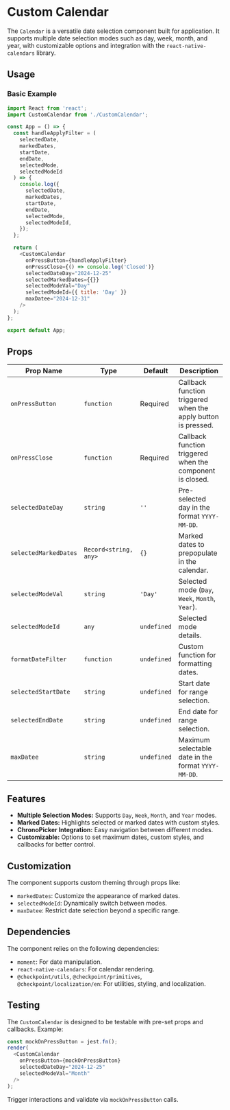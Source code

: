 # Custom Calendar

The `Calendar` is a versatile date selection component built for application. It supports multiple date selection modes such as day, week, month, and year, with customizable options and integration with the `react-native-calendars` library.

## Usage

### Basic Example

```javascript
import React from 'react';
import CustomCalendar from './CustomCalendar';

const App = () => {
  const handleApplyFilter = (
    selectedDate,
    markedDates,
    startDate,
    endDate,
    selectedMode,
    selectedModeId
  ) => {
    console.log({
      selectedDate,
      markedDates,
      startDate,
      endDate,
      selectedMode,
      selectedModeId,
    });
  };

  return (
    <CustomCalendar
      onPressButton={handleApplyFilter}
      onPressClose={() => console.log('Closed')}
      selectedDateDay="2024-12-25"
      selectedMarkedDates={{}}
      selectedModeVal="Day"
      selectedModeId={{ title: 'Day' }}
      maxDatee="2024-12-31"
    />
  );
};

export default App;
```

## Props

| Prop Name             | Type                  | Default     | Description                                                   |
| --------------------- | --------------------- | ----------- | ------------------------------------------------------------- |
| `onPressButton`       | `function`            | Required    | Callback function triggered when the apply button is pressed. |
| `onPressClose`        | `function`            | Required    | Callback function triggered when the component is closed.     |
| `selectedDateDay`     | `string`              | `''`        | Pre-selected day in the format `YYYY-MM-DD`.                  |
| `selectedMarkedDates` | `Record<string, any>` | `{}`        | Marked dates to prepopulate in the calendar.                  |
| `selectedModeVal`     | `string`              | `'Day'`     | Selected mode (`Day`, `Week`, `Month`, `Year`).               |
| `selectedModeId`      | `any`                 | `undefined` | Selected mode details.                                        |
| `formatDateFilter`    | `function`            | `undefined` | Custom function for formatting dates.                         |
| `selectedStartDate`   | `string`              | `undefined` | Start date for range selection.                               |
| `selectedEndDate`     | `string`              | `undefined` | End date for range selection.                                 |
| `maxDatee`            | `string`              | `undefined` | Maximum selectable date in the format `YYYY-MM-DD`.           |

## Features

- **Multiple Selection Modes:** Supports `Day`, `Week`, `Month`, and `Year` modes.
- **Marked Dates:** Highlights selected or marked dates with custom styles.
- **ChronoPicker Integration:** Easy navigation between different modes.
- **Customizable:** Options to set maximum dates, custom styles, and callbacks for better control.

## Customization

The component supports custom theming through props like:

- `markedDates`: Customize the appearance of marked dates.
- `selectedModeId`: Dynamically switch between modes.
- `maxDatee`: Restrict date selection beyond a specific range.

## Dependencies

The component relies on the following dependencies:

- `moment`: For date manipulation.
- `react-native-calendars`: For calendar rendering.
- `@checkpoint/utils`, `@checkpoint/primitives`, `@checkpoint/localization/en`: For utilities, styling, and localization.

## Testing

The `CustomCalendar` is designed to be testable with pre-set props and callbacks. Example:

```javascript
const mockOnPressButton = jest.fn();
render(
  <CustomCalendar
    onPressButton={mockOnPressButton}
    selectedDateDay="2024-12-25"
    selectedModeVal="Month"
  />
);
```

Trigger interactions and validate via `mockOnPressButton` calls.
